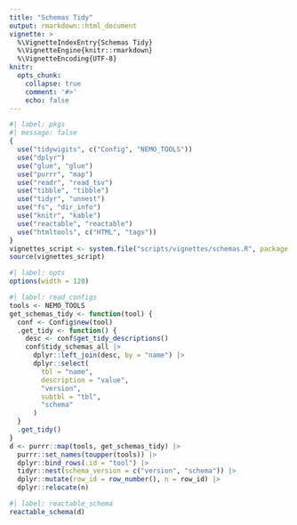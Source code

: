 ```yaml
---
title: "Schemas Tidy"
output: rmarkdown::html_document
vignette: >
  %\VignetteIndexEntry{Schemas Tidy}
  %\VignetteEngine{knitr::rmarkdown}
  %\VignetteEncoding{UTF-8}
knitr:
  opts_chunk:
    collapse: true
    comment: '#>'
    echo: false
---
```


```r
#| label: pkgs
#| message: false
{
  use("tidywigits", c("Config", "NEMO_TOOLS"))
  use("dplyr")
  use("glue", "glue")
  use("purrr", "map")
  use("readr", "read_tsv")
  use("tibble", "tibble")
  use("tidyr", "unnest")
  use("fs", "dir_info")
  use("knitr", "kable")
  use("reactable", "reactable")
  use("htmltools", c("HTML", "tags"))
}
vignettes_script <- system.file("scripts/vignettes/schemas.R", package = "tidywigits")
source(vignettes_script)
```

```r
#| label: opts
options(width = 120)
```

```r
#| label: read_configs
tools <- NEMO_TOOLS
get_schemas_tidy <- function(tool) {
  conf <- Config$new(tool)
  .get_tidy <- function() {
    desc <- conf$get_tidy_descriptions()
    conf$tidy_schemas_all |>
      dplyr::left_join(desc, by = "name") |>
      dplyr::select(
        tbl = "name",
        description = "value",
        "version",
        subtbl = "tbl",
        "schema"
      )
  }
  .get_tidy()
}
d <- purrr::map(tools, get_schemas_tidy) |>
  purrr::set_names(toupper(tools)) |>
  dplyr::bind_rows(.id = "tool") |>
  tidyr::nest(schema_version = c("version", "schema")) |>
  dplyr::mutate(row_id = row_number(), n = row_id) |>
  dplyr::relocate(n)
```

```r
#| label: reactable_schema
reactable_schema(d)
```